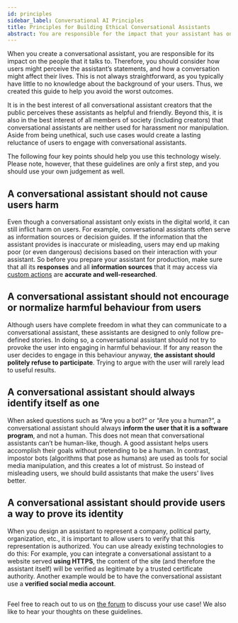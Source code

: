 ```yaml
---
id: principles
sidebar_label: Conversational AI Principles
title: Principles for Building Ethical Conversational Assistants
abstract: You are responsible for the impact that your assistant has on the people that it talks to. We created this guide to help you make this impact benefitial for everyone.
---
```


When you create a conversational assistant, you are responsible for its impact on the people that it talks to. 
Therefore, you should consider how users might perceive the assistant’s statements, and how a conversation might affect their lives. 
This is not always straightforward, as you typically have little to no knowledge about the background of your users. 
Thus, we created this guide to help you avoid the worst outcomes. 

It is in the best interest of all conversational assistant creators that the public perceives these assistants as helpful and friendly. 
Beyond this, it is also in the best interest of all members of society (including creators) that conversational assistants are neither used for 
harassment nor manipulation. 
Aside from being unethical, such use cases would create a lasting reluctance of users to engage with conversational assistants.

The following four key points should help you use this technology wisely. Please note, however, that these guidelines are only a first step, 
and you should use  your own judgement as well.


## A conversational assistant should not cause users harm

Even though a conversational assistant only exists in the digital world, it can still inflict harm on users. 
For example, conversational assistants often serve as information sources or decision guides. If the information that the assistant provides is inaccurate or misleading, 
users may end up making poor (or even dangerous) decisions based on their interaction with your assistant.
So before you prepare your assistant for production, make sure that all its **responses** and all **information sources** that it may access via [custom actions](./custom-actions.mdx)
are **accurate and well-researched**.

## A conversational assistant should not encourage or normalize harmful behaviour from users

Although users have complete freedom in what they can communicate to a conversational assistant, these assistants are designed to only follow pre-defined stories. 
In doing so, a conversational assistant should not try to provoke the user into engaging in harmful behaviour. If for any reason the user decides to engage in this behaviour anyway, 
**the assistant should politely refuse to participate**. Trying to argue with the user will rarely lead to useful results.

## A conversational assistant should always identify itself as one

When asked questions such as “Are you a bot?” or “Are you a human?”, a conversational assistant should always **inform the user that it is a software program**, and not a human. 
This does not mean that conversational assistants can’t be human-like, though.
A good assistant helps users accomplish their goals without pretending to be a human.
In contrast, impostor bots (algorithms that pose as humans) are used as tools for social media manipulation, and this creates a lot of mistrust. 
So instead of misleading users, we should build assistants that make the users' lives better. 

## A conversational assistant should provide users a way to prove its identity

When you design an assistant to represent a company, political party, organization, etc., it is important to allow users to verify that this representation is authorized. 
You can use already existing technologies to do this: For example, you can integrate a conversational assistant to a website served **using HTTPS**, the content of the site 
(and therefore the assistant itself) will be verified as legitimate by a trusted certificate authority. Another example would be to have the conversational assistant use 
a **verified social media account**.

## 

Feel free to reach out to us on [the forum](https://forum.rasa.com/) to discuss your use case! 
We also like to hear your thoughts on these guidelines. 
